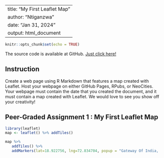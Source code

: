 
---
title: "My First Leaflet Map"
author: "Ntiganzwa"
date: "Jan 31, 2024"
output: html_document
---

```{r setup, include=FALSE}
knitr::opts_chunk$set(echo = TRUE)
```
The source code is available at GitHub. [Just click here!](https://github.com/kaanksh/Leaflet-Assignment/blob/master/Assignment1.Rmd)

## Instruction

Create a web page using R Markdown that features a map created with Leaflet. Host your webpage on either GitHub Pages, RPubs, or NeoCities. Your webpage must contain the date that you created the document, and it must contain a map created with Leaflet. We would love to see you show off your creativity!

## Peer-Graded Assignment 1 : My First Leaflet Map 


```{r cars}
library(leaflet)
map <- leaflet() %>% addTiles()
```


```{r}

map %>%
   addTiles() %>%
   addMarkers(lat=18.922756, lng=72.834704, popup = "Gateway Of India, Mumbai")
```

